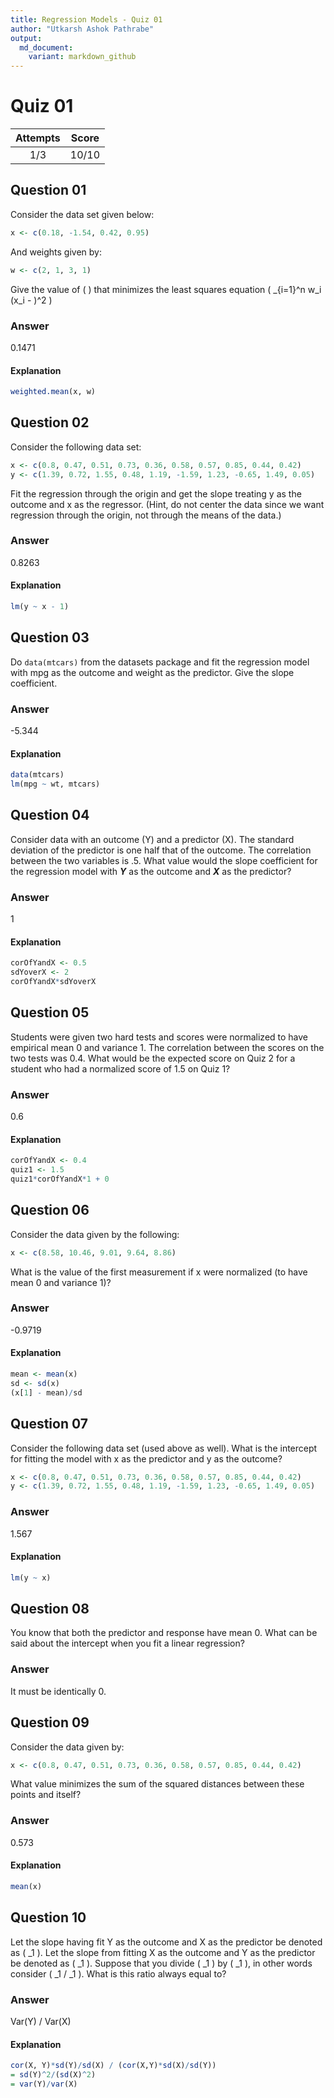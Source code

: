 ```yaml
---
title: Regression Models - Quiz 01
author: "Utkarsh Ashok Pathrabe"
output:
  md_document:
    variant: markdown_github
---
```


Quiz 01
=======  

|Attempts|Score|  
|:------:|:---:|  
|   1/3  |10/10|  

Question 01
-----------  
Consider the data set given below:  
```r
x <- c(0.18, -1.54, 0.42, 0.95)
```  
And weights given by:  
```r
w <- c(2, 1, 3, 1)
```  
Give the value of \( \mu \) that minimizes the least squares equation \( \sum_{i=1}^n w_i (x_i - \mu)^2 \)  

### Answer  
0.1471  

#### Explanation  
```r
weighted.mean(x, w)
```  

Question 02
-----------  
Consider the following data set:  
```r
x <- c(0.8, 0.47, 0.51, 0.73, 0.36, 0.58, 0.57, 0.85, 0.44, 0.42)
y <- c(1.39, 0.72, 1.55, 0.48, 1.19, -1.59, 1.23, -0.65, 1.49, 0.05)
```  
Fit the regression through the origin and get the slope treating y as the outcome and x as the regressor. (Hint, do not center the data since we want regression through the origin, not through the means of the data.)  

### Answer  
0.8263  

#### Explanation  
```r
lm(y ~ x - 1)
```  

Question 03  
-----------  
Do `data(mtcars)` from the datasets package and fit the regression model with mpg as the outcome and weight as the predictor. Give the slope coefficient.  

### Answer  
-5.344  

#### Explanation  
```r
data(mtcars)
lm(mpg ~ wt, mtcars)
```

Question 04
-----------  
Consider data with an outcome (Y) and a predictor (X). The standard deviation of the predictor is one half that of the outcome. The correlation between the two variables is .5. What value would the slope coefficient for the regression model with <b><i>Y</i></b> as the outcome and <b><i>X</i></b> as the predictor?  

### Answer  
1  

#### Explanation  
```r
corOfYandX <- 0.5
sdYoverX <- 2
corOfYandX*sdYoverX
```

Question 05
-----------  
Students were given two hard tests and scores were normalized to have empirical mean 0 and variance 1. The correlation between the scores on the two tests was 0.4. What would be the expected score on Quiz 2 for a student who had a normalized score of 1.5 on Quiz 1?  

### Answer  
0.6  

#### Explanation  
```r
corOfYandX <- 0.4
quiz1 <- 1.5
quiz1*corOfYandX*1 + 0
```  

Question 06
-----------  
Consider the data given by the following:  
```r
x <- c(8.58, 10.46, 9.01, 9.64, 8.86)
```  
What is the value of the first measurement if x were normalized (to have mean 0 and variance 1)?

### Answer  
-0.9719  

#### Explanation  
```r
mean <- mean(x)
sd <- sd(x)
(x[1] - mean)/sd
```  

Question 07
-----------  
Consider the following data set (used above as well). What is the intercept for fitting the model with x as the predictor and y as the outcome?  
```r
x <- c(0.8, 0.47, 0.51, 0.73, 0.36, 0.58, 0.57, 0.85, 0.44, 0.42)
y <- c(1.39, 0.72, 1.55, 0.48, 1.19, -1.59, 1.23, -0.65, 1.49, 0.05)
```  

### Answer  
1.567  

#### Explanation  
```r
lm(y ~ x)
```  

Question 08
-----------  
You know that both the predictor and response have mean 0. What can be said about the intercept when you fit a linear regression?  

### Answer  
It must be identically 0.  

Question 09
-----------  
Consider the data given by:  
```r
x <- c(0.8, 0.47, 0.51, 0.73, 0.36, 0.58, 0.57, 0.85, 0.44, 0.42)
```  
What value minimizes the sum of the squared distances between these points and itself?  

### Answer  
0.573  

#### Explanation  
```r
mean(x)
```  

Question 10
-----------  
Let the slope having fit Y as the outcome
and X as the predictor be denoted as \( \beta_1 \). Let the slope from fitting X as the outcome and Y as the predictor be denoted as \( \gamma_1 \). Suppose that you divide \( \beta_1 \) by \( \gamma_1 \), in other words consider \( \beta_1 / \gamma_1 \). What is this ratio always equal to?  

### Answer  
Var(Y) / Var(X)  

#### Explanation  
```r
cor(X, Y)*sd(Y)/sd(X) / (cor(X,Y)*sd(X)/sd(Y))
= sd(Y)^2/(sd(X)^2) 
= var(Y)/var(X)
```  